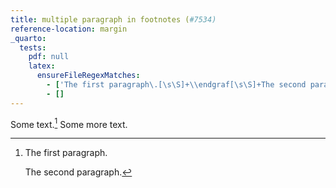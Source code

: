 ```yaml
---
title: multiple paragraph in footnotes (#7534)
reference-location: margin
_quarto:
  tests:
    pdf: null
    latex:
      ensureFileRegexMatches:
        - ['The first paragraph\.[\s\S]+\\endgraf[\s\S]+The second paragraph']
        - []
---
```


Some text.[^note] Some more text.

[^note]: The first paragraph.   
    
    The second paragraph.
